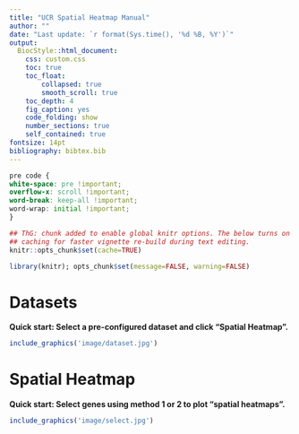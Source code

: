 ```yaml
---
title: "UCR Spatial Heatmap Manual"
author: ""
date: "Last update: `r format(Sys.time(), '%d %B, %Y')`"
output: 
  BiocStyle::html_document:    
    css: custom.css 
    toc: true 
    toc_float:  
        collapsed: true 
        smooth_scroll: true 
    toc_depth: 4 
    fig_caption: yes 
    code_folding: show  
    number_sections: true 
    self_contained: true 
fontsize: 14pt  
bibliography: bibtex.bib
---
```


```css
pre code {
white-space: pre !important;
overflow-x: scroll !important;
word-break: keep-all !important;
word-wrap: initial !important;
}
```

```r
## ThG: chunk added to enable global knitr options. The below turns on 
## caching for faster vignette re-build during text editing. 
knitr::opts_chunk$set(cache=TRUE) 
```  

<!-- 
<style type="text/css">
 .main-container { max-width: 1800px; margin-left: 5px; margin-right: auto; }
</style>

<style>body { text-align: justify }</style>  

```r
BiocStyle::markdown(css.files=c('file/custom.css'))
```
-->

```r
library(knitr); opts_chunk$set(message=FALSE, warning=FALSE) 
```


# Datasets

<strong> Quick start: Select a pre-configured dataset and click "Spatial Heatmap".</strong>       


```r
include_graphics('image/dataset.jpg')  
```

# Spatial Heatmap

<strong> Quick start: Select genes using method 1 or 2 to plot "spatial heatmaps".</strong>      

```r
include_graphics('image/select.jpg')  
```







